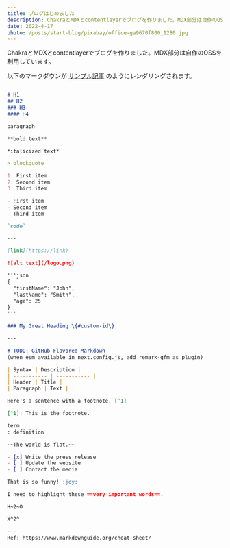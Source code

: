 ```yaml
---
title: ブログはじめました
description: ChakraとMDXとcontentlayerでブログを作りました。MDX部分は自作のOSSを利用しています。
date: 2022-4-17
photo: /posts/start-blog/pixabay/office-ga9670f800_1280.jpg
---
```


ChakraとMDXとcontentlayerでブログを作りました。MDX部分は自作のOSSを利用しています。

以下のマークダウンが [サンプル記事](/posts/markdown-rendering) のようにレンダリングされます。


```markdown

# H1
## H2
### H3
#### H4

paragraph

**bold text**

*italicized text*

> blockquote

1. First item
2. Second item
3. Third item

- First item
- Second item
- Third item

`code`

---

[link](https://link)

![alt text](/logo.png)

'''json
{
  "firstName": "John",
  "lastName": "Smith",
  "age": 25
}
'''

### My Great Heading \{#custom-id\}

---

# TODO: GitHub Flavored Markdown
(when esm available in next.config.js, add remark-gfm as plugin)

| Syntax | Description |
| ----------- | ----------- |
| Header | Title |
| Paragraph | Text |

Here's a sentence with a footnote. [^1]

[^1]: This is the footnote.

term
: definition

~~The world is flat.~~

- [x] Write the press release
- [ ] Update the website
- [ ] Contact the media

That is so funny! :joy:

I need to highlight these ==very important words==.

H~2~O

X^2^

---
Ref: https://www.markdownguide.org/cheat-sheet/

```
